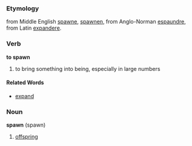 ===Etymology===
from Middle English [[spawne]], [[spawnen]], from Anglo-Norman [[espaundre]], from Latin [[expandere]].
===Verb===
'''to spawn'''

#to bring something into being, especially in large numbers
====Related Words====
*[[expand]]
===Noun===
'''spawn''' (spawn)

#[[offspring]]